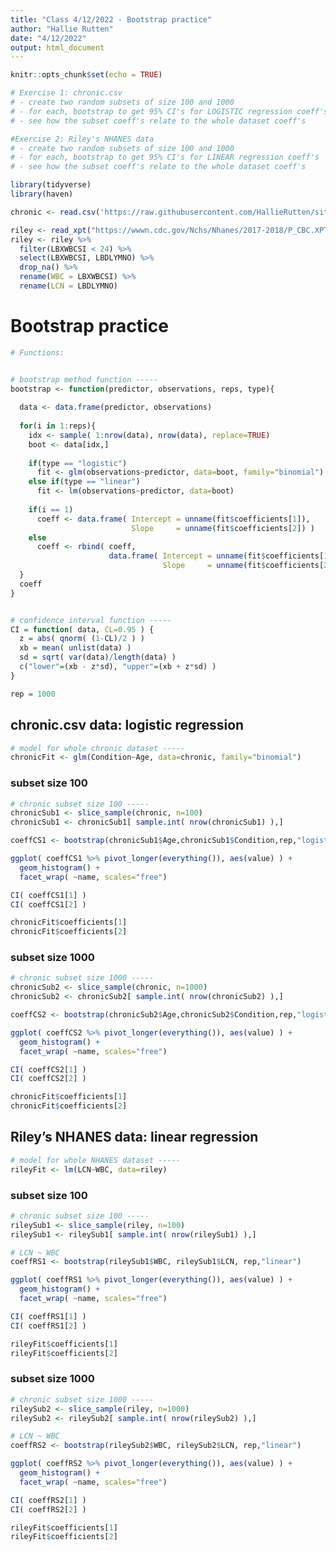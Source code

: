 ---
title: "Class 4/12/2022 - Bootstrap practice"
author: "Hallie Rutten"
date: "4/12/2022"
output: html_document
---

```{r setup, include=FALSE}
knitr::opts_chunk$set(echo = TRUE)

# Exercise 1: chronic.csv
# - create two random subsets of size 100 and 1000
# - for each, bootstrap to get 95% CI's for LOGISTIC regression coeff's
# - see how the subset coeff's relate to the whole dataset coeff's

#Exercise 2: Riley's NHANES data
# - create two random subsets of size 100 and 1000
# - for each, bootstrap to get 95% CI's for LINEAR regression coeff's
# - see how the subset coeff's relate to the whole dataset coeff's

library(tidyverse)
library(haven)

chronic <- read.csv('https://raw.githubusercontent.com/HallieRutten/site/master/stat214/data_code/counts/chronic.csv')

riley <- read_xpt("https://wwwn.cdc.gov/Nchs/Nhanes/2017-2018/P_CBC.XPT")
riley <- riley %>%
  filter(LBXWBCSI < 24) %>%
  select(LBXWBCSI, LBDLYMNO) %>%
  drop_na() %>%
  rename(WBC = LBXWBCSI) %>%
  rename(LCN = LBDLYMNO)

```

# Bootstrap practice

```{r}
# Functions:


# bootstrap method function -----
bootstrap <- function(predictor, observations, reps, type){
  
  data <- data.frame(predictor, observations)
  
  for(i in 1:reps){
    idx <- sample( 1:nrow(data), nrow(data), replace=TRUE)
    boot <- data[idx,]
    
    if(type == "logistic")
      fit <- glm(observations~predictor, data=boot, family="binomial")
    else if(type == "linear")
      fit <- lm(observations~predictor, data=boot)
    
    if(i == 1)
      coeff <- data.frame( Intercept = unname(fit$coefficients[1]),
                           Slope     = unname(fit$coefficients[2]) )
    else
      coeff <- rbind( coeff, 
                      data.frame( Intercept = unname(fit$coefficients[1]),
                                  Slope     = unname(fit$coefficients[2]) ))
  }
  coeff
}


# confidence interval function -----
CI = function( data, CL=0.95 ) {
  z = abs( qnorm( (1-CL)/2 ) )
  xb = mean( unlist(data) )
  sd = sqrt( var(data)/length(data) )
  c("lower"=(xb - z*sd), "upper"=(xb + z*sd) )
}

rep = 1000
```


## chronic.csv data: logistic regression

```{r}
# model for whole chronic dataset -----
chronicFit <- glm(Condition~Age, data=chronic, family="binomial")
```

### subset size 100

```{r, warning=FALSE, message=FALSE}
# chronic subset size 100 -----
chronicSub1 <- slice_sample(chronic, n=100)
chronicSub1 <- chronicSub1[ sample.int( nrow(chronicSub1) ),]

coeffCS1 <- bootstrap(chronicSub1$Age,chronicSub1$Condition,rep,"logistic")

ggplot( coeffCS1 %>% pivot_longer(everything()), aes(value) ) +
  geom_histogram() +
  facet_wrap( ~name, scales="free")

CI( coeffCS1[1] )
CI( coeffCS1[2] )

chronicFit$coefficients[1]
chronicFit$coefficients[2]
```

### subset size 1000

```{r, warning=FALSE, message=FALSE}
# chronic subset size 1000 -----
chronicSub2 <- slice_sample(chronic, n=1000)
chronicSub2 <- chronicSub2[ sample.int( nrow(chronicSub2) ),]

coeffCS2 <- bootstrap(chronicSub2$Age,chronicSub2$Condition,rep,"logistic")

ggplot( coeffCS2 %>% pivot_longer(everything()), aes(value) ) +
  geom_histogram() +
  facet_wrap( ~name, scales="free")

CI( coeffCS2[1] )
CI( coeffCS2[2] )

chronicFit$coefficients[1]
chronicFit$coefficients[2]
```



## Riley's NHANES data: linear regression

```{r}
# model for whole NHANES dataset -----
rileyFit <- lm(LCN~WBC, data=riley)
```

### subset size 100

```{r, warning=FALSE, message=FALSE}
# chronic subset size 100 -----
rileySub1 <- slice_sample(riley, n=100)
rileySub1 <- rileySub1[ sample.int( nrow(rileySub1) ),]

# LCN ~ WBC
coeffRS1 <- bootstrap(rileySub1$WBC, rileySub1$LCN, rep,"linear")

ggplot( coeffRS1 %>% pivot_longer(everything()), aes(value) ) +
  geom_histogram() +
  facet_wrap( ~name, scales="free")

CI( coeffRS1[1] )
CI( coeffRS1[2] )

rileyFit$coefficients[1]
rileyFit$coefficients[2]
```

### subset size 1000

```{r, warning=FALSE, message=FALSE}
# chronic subset size 1000 -----
rileySub2 <- slice_sample(riley, n=1000)
rileySub2 <- rileySub2[ sample.int( nrow(rileySub2) ),]

# LCN ~ WBC
coeffRS2 <- bootstrap(rileySub2$WBC, rileySub2$LCN, rep,"linear")

ggplot( coeffRS2 %>% pivot_longer(everything()), aes(value) ) +
  geom_histogram() +
  facet_wrap( ~name, scales="free")

CI( coeffRS2[1] )
CI( coeffRS2[2] )

rileyFit$coefficients[1]
rileyFit$coefficients[2]
```

